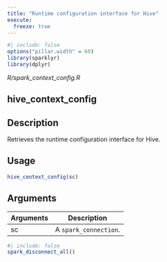 ```yaml
---
title: "Runtime configuration interface for Hive"
execute:
  freeze: true
---
```


```r
#| include: false
options("pillar.width" = 60)
library(sparklyr) 
library(dplyr)
```

*R/spark_context_config.R*

## hive_context_config

## Description
Retrieves the runtime configuration interface for Hive. 


## Usage
```r
hive_context_config(sc) 
```

## Arguments
|Arguments|Description|
|---|---|
| sc | A `spark_connection`. |








```r
#| include: false
spark_disconnect_all()
```
